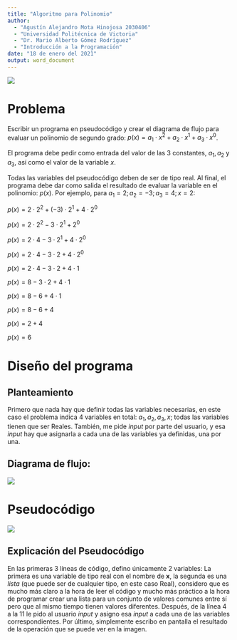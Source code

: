 ---
title: "Algoritmo para Polinomio"
author: 
  - "Agustín Alejandro Mota Hinojosa 2030406"
  - "Universidad Politécnica de Victoria"
  - "Dr. Mario Alberto Gómez Rodríguez"
  - "Introducción a la Programación"
date: "18 de enero del 2021"
output: word_document
---

![](Logo.png)

\newpage

# Problema

Escribir un programa en pseudocódigo y crear el diagrama de flujo para evaluar un polinomio de segundo grado: $p(x) = a_1 \cdot x^{2} + a_2 \cdot x^{1} + a_3 \cdot x^{0}$. 

El programa debe pedir como entrada del valor de las 3 constantes, $a_1, a_2$ y $a_3$, así como el valor de la variable $x$. 

Todas las variables del pseudocódigo deben de ser de tipo real. Al final, el programa debe dar como salida el resultado de evaluar la variable en el polinomio: $p(x)$. Por ejemplo, para $a_1 = 2; a_2 = -3; a_3 = 4; x = 2$:

$p(x) = 2 \cdot 2^2 + (-3) \cdot 2^1 + 4 \cdot 2^0$

$p(x) = 2 \cdot 2^2 - 3 \cdot 2^1 + 2^0$

$p(x) = 2 \cdot 4 - 3 \cdot 2^1 + 4 \cdot 2^0$

$p(x) = 2 \cdot 4 - 3 \cdot 2 + 4 \cdot 2^0$

$p(x) = 2 \cdot 4 - 3 \cdot 2 + 4 \cdot 1$

$p(x) = 8 - 3 \cdot 2 + 4 \cdot 1$

$p(x) = 8 - 6 + 4 \cdot 1$

$p(x) = 8 - 6 + 4$

$p(x) = 2 + 4$

$p(x) = 6$

# Diseño del programa

## Planteamiento

Primero que nada hay que definir todas las variables necesarias, en este caso el problema indica 4 variables en total: $a_1, a_2, a_3, x$; todas las variables tienen que ser Reales. También, me pide _input_ por parte del usuario, y esa _input_ hay que asignarla a cada una de las variables ya definidas, una por una.

## Diagrama de flujo:

![](Diagrama.png)

# Pseudocódigo

![](pseudocodigo.png)

## Explicación del Pseudocódigo

En las primeras 3 líneas de código, defino únicamente 2 variables: La primera es una variable de tipo real con el nombre de **x**, la segunda es una _lista_ (que puede ser de cualquier tipo, en este caso Real), considero que es mucho más claro a la hora de leer el código y mucho más práctico a la hora de programar crear una lista para un conjunto de valores comunes entre sí pero que al mismo tiempo tienen valores diferentes. 
Después, de la línea 4 a la 11 le pido al usuario _input_ y asigno esa _input_ a cada una de las variables correspondientes. Por último, simplemente escribo en pantalla el resultado de la operación que se puede ver en la imagen.
